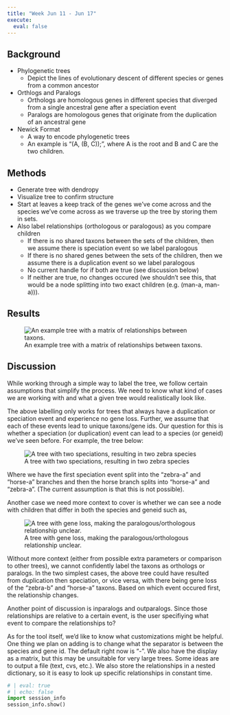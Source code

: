 ```yaml
---
title: "Week Jun 11 - Jun 17"
execute:
  eval: false
---
```


## Background
- Phylogenetic trees
  * Depict the lines of evolutionary descent of different species or genes from a common ancestor
- Orthlogs and Paralogs
  * Orthologs are homologous genes in different species that diverged from a single ancestral gene after a speciation event
  * Paralogs are homologous genes that originate from the duplication of an ancestral gene
- Newick Format
  * A way to encode phylogenetic trees
  * An example is "(A, (B, C));", where A is the root and B and C are the two children.

## Methods
- Generate tree with dendropy
- Visualize tree to confirm structure
- Start at leaves a keep track of the genes we've come across and the species we've come across as we traverse up the tree by storing them in sets.
- Also label relationships (orthologous or paralogous) as you compare children
  * If there is no shared taxons between the sets of the children, then we assume there is speciation event so we label paralogous
  * If there is no shared genes between the sets of the children, then we assume there is a duplication event so we label paralogous
  * No current handle for if both are true (see discussion below)
  * If neither are true, no changes occured (we shouldn't see this, that would be a node splitting into two exact children (e.g. (man-a, man-a))).

## Results

![An example tree with a matrix of relationships between taxons.](./figures/Week1LabelingResult.PNG){#week1-res}

## Discussion
While working through a simple way to label the tree, we follow certain assumptions that simplify the process. We need to know what kind of cases we are working with and what a given tree would realistically look like.

The above labelling only works for trees that always have a duplication or speciation event and experience no gene loss. Further, we assume that each of these events lead to unique taxons/gene ids. Our question for this is whether a speciation (or duplication) event can lead to a species (or geneid) we've seen before. For example, the tree below:

![A tree with two speciations, resulting in two zebra species](./figures/RepeatSpecExample.PNG){#repeat-spec}

Where we have the first speciation event split into the "zebra-a" and "horse-a" branches and then the horse branch splits into "horse-a" and "zebra-a". (The current assumption is that this is not possible).

Another case we need more context to cover is whether we can see a node with children that differ in both the species and geneid such as,

![A tree with gene loss, making the paralogous/orthologous relationship unclear.](./figures/AmbigousExample.PNG){#ambig-ex}

Without more context (either from possible extra parameters or comparison to other trees), we cannot confidently label the taxons as orthologs or paralogs. In the two simplest cases, the above tree could have resulted from duplication then speciation, or vice versa, with there being gene loss of the "zebra-b" and "horse-a" taxons. Based on which event occured first, the relationship changes.

Another point of discussion is inparalogs and outparalogs. Since those relationships are relative to a certain event, is the user specifiying what event to compare the relationships to?

As for the tool itself, we'd like to know what customizations might be helpful. One thing we plan on adding is to change what the separator is between the species and gene id. The default right now is "-". We also have the display as a matrix, but this may be unsuitable for very large trees. Some ideas are to output a file (text, cvs, etc.). We also store the relationships in a nested dictionary, so it is easy to look up specific relationships in constant time. 

::: {.content-visible when-format="html"}
```python
# | eval: true
# | echo: false
import session_info
session_info.show()
```
:::
